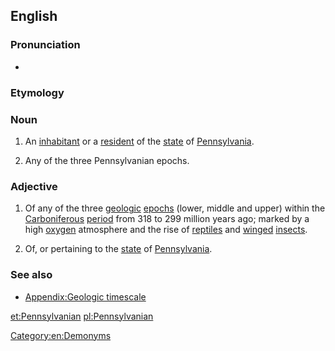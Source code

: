 ==English==

===Pronunciation===
* {{rhymes|eɪniən}}

===Etymology===
{{suffix|Pennsylvania|an}}

===Noun===
{{en-noun}}

# An [[inhabitant]] or a [[resident]] of the [[state]] of [[Pennsylvania]].
# {{geology}} Any of the three Pennsylvanian epochs.

===Adjective===
{{en-adj|-}}

# {{geology}} Of any of the three [[geologic]] [[epoch]]s (lower, middle and upper) within the [[Carboniferous]] [[period]] from 318 to 299 million years ago; marked by a high [[oxygen]] atmosphere and the rise of [[reptile]]s and [[winged]] [[insects]].
# Of, or pertaining to the [[state]] of [[Pennsylvania]].

===See also===
* [[Appendix:Geologic timescale]]

[[Category:en:Demonyms]]

[[et:Pennsylvanian]]
[[pl:Pennsylvanian]]
